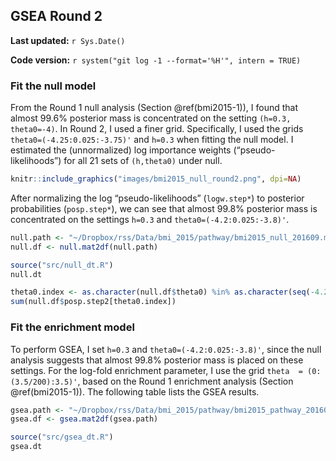 ## GSEA Round 2 {#bmi2015-2}

**Last updated:** `r Sys.Date()`

**Code version:** `r system("git log -1 --format='%H'", intern = TRUE)`

### Fit the null model

From the Round 1 null analysis (Section \@ref(bmi2015-1)), I found that almost 99.6% posterior mass is concentrated on the setting `(h=0.3, theta0=-4)`. In Round 2, I used a finer grid. Specifically, I used the grids `theta0=(-4.25:0.025:-3.75)'` and `h=0.3` when fitting the null model. I estimated the (unnormalized) log importance weights ("pseudo-likelihoods") for all 21 sets of `(h,theta0)` under null. 

```r
knitr::include_graphics("images/bmi2015_null_round2.png", dpi=NA)
```

After normalizing the log "pseudo-likelihoods" (`logw.step*`) to posterior probabilities (`posp.step*`), we can see that almost 99.8% posterior mass is concentrated on the settings `h=0.3` and `theta0=(-4.2:0.025:-3.8)'`.
```r
null.path <- "~/Dropbox/rss/Data/bmi_2015/pathway/bmi2015_null_201609.mat"
null.df <- null.mat2df(null.path)
```

```r
source("src/null_dt.R")
null.dt
```

```r
theta0.index <- as.character(null.df$theta0) %in% as.character(seq(-4.2,-3.8,by=0.025)) 
sum(null.df$posp.step2[theta0.index]) 
```


### Fit the enrichment model

To perform GSEA, I set `h=0.3` and `theta0=(-4.2:0.025:-3.8)'`, since the null analysis suggests that almost 99.8% posterior mass is placed on these settings. For the log-fold enrichment parameter, I use the grid `theta  = (0:(3.5/200):3.5)'`, based on the Round 1 enrichment analysis (Section \@ref(bmi2015-1)). The following table lists the GSEA results. 
```r
gsea.path <- "~/Dropbox/rss/Data/bmi_2015/pathway/bmi2015_pathway_201609.mat"
gsea.df <- gsea.mat2df(gsea.path) 
```

```r
source("src/gsea_dt.R")
gsea.dt
```


